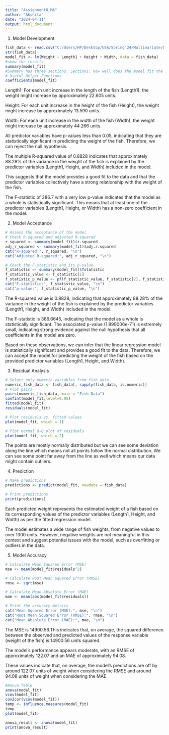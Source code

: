 ---
title: "Assignment8_MA"
author: "Akshita"
date: "2024-04-11"
output: html_document
---
1. Model Development
```{r}
fish_data <- read.csv("C:/Users/HP/Desktop/USA/Spring'24/Multivariate/Datasets/Fish_dataset.csv")
str(fish_data)
model_fit <- lm(Weight ~ Length1 + Height + Width, data = fish_data)
#show the results
summary(model_fit)
#Summary has three sections. Section1: How well does the model fit the data (before Coefficients). Section2: Is the hypothesis supported? (until sifnif codes). Section3: How well does data fit the model (again).
# Useful Helper Functions
coefficients(model_fit)
```
Length1: For each unit increase in the length of the fish (Length1), the weight might increase by approximately 22.605 units.

Height: For each unit increase in the height of the fish (Height), the weight might increase by approximately 13.590 units.

Width: For each unit increase in the width of the fish (Width), the weight might increase by approximately 44.266 units.

All predictor variables have p-values less than 0.05, indicating that they are statistically significant in predicting the weight of the fish. Therefore, we can reject the null hypothesis.

The multiple R-squared value of 0.8828 indicates that approximately 88.28% of the variance in the weight of the fish is explained by the predictor variables (Length1, Height, and Width) included in the model.

This suggests that the model provides a good fit to the data and that the predictor variables collectively have a strong relationship with the weight of the fish.

The F-statistic of 386.7 with a very low p-value indicates that the model as a whole is statistically significant. This means that at least one of the predictor variables (Length1, Height, or Width) has a non-zero coefficient in the model.


2. Model Acceptance
```{r}
# Assess the acceptance of the model
# Check R-squared and adjusted R-squared
r_squared <- summary(model_fit)$r.squared
adj_r_squared <- summary(model_fit)$adj.r.squared
cat("R-squared:", r_squared, "\n")
cat("Adjusted R-squared:", adj_r_squared, "\n")

# Check the F-statistic and its p-value
f_statistic <- summary(model_fit)$fstatistic
f_statistic_value <- f_statistic[1]
f_statistic_p_value <- pf(f_statistic_value, f_statistic[2], f_statistic[3], lower.tail = FALSE)
cat("F-statistic:", f_statistic_value, "\n")
cat("p-value:", f_statistic_p_value, "\n")
```
The R-squared value is 0.8828, indicating that approximately 88.28% of the variance in the weight of the fish is explained by the predictor variables (Length1, Height, and Width) included in the model.

The F-statistic is 386.6645, indicating that the model as a whole is statistically significant.
The associated p-value (1.899006e-71) is extremely small, indicating strong evidence against the null hypothesis that all coefficients in the model are zero.

Based on these observations, we can infer that the linear regression model is statistically significant and provides a good fit to the data. Therefore, we can accept the model for predicting the weight of the fish based on the provided predictor variables (Length1, Height, and Width).


3. Residual Analysis 
```{r}
# Select only numeric variables from fish_data
numeric_fish_data <- fish_data[, sapply(fish_data, is.numeric)]
# Plot pairs
pairs(numeric_fish_data, main = "Fish Data")
confint(model_fit,level=0.95)
fitted(model_fit)
residuals(model_fit)

# Plot residuals vs. fitted values
plot(model_fit, which = 1)

# Plot normal Q-Q plot of residuals
plot(model_fit, which = 2)
```
The points are mostly normally distributed but we can see some deviation along the line which means not all points follow the normal distribution. We can see some point far away from the line as well which means our data might contain outliers.


4. Prediction
```{r}
# Make predictions
predictions <- predict(model_fit, newdata = fish_data)

# Print predictions
print(predictions)
```
Each predicted weight represents the estimated weight of a fish based on its corresponding values of the predictor variables (Length1, Height, and Width) as per the fitted regression model.

The model estimates a wide range of fish weights, from negative values to over 1300 units. However, negative weights are not meaningful in this context and suggest potential issues with the model, such as overfitting or outliers in the data.


5. Model Accuracy
```{r}
# Calculate Mean Squared Error (MSE)
mse <- mean(model_fit$residuals^2)

# Calculate Root Mean Squared Error (RMSE)
rmse <- sqrt(mse)

# Calculate Mean Absolute Error (MAE)
mae <- mean(abs(model_fit$residuals))

# Print the accuracy metrics
cat("Mean Squared Error (MSE):", mse, "\n")
cat("Root Mean Squared Error (RMSE):", rmse, "\n")
cat("Mean Absolute Error (MAE):", mae, "\n")
```
The MSE is 14900.56.This indicates that, on average, the squared difference between the observed and predicted values of the response variable (weight of the fish) is 14900.56 units squared.

The model's performance appears moderate, with an RMSE of approximately 122.07 and an MAE of approximately 94.08.

These values indicate that, on average, the model's predictions are off by around 122.07 units of weight when considering the RMSE and around 94.08 units of weight when considering the MAE.
```{r}
#Anova Table
anova(model_fit)
vcov(model_fit)
cov2cor(vcov(model_fit))
temp <- influence.measures(model_fit)
temp
plot(model_fit)

anova_result <- anova(model_fit)
print(anova_result)
```
